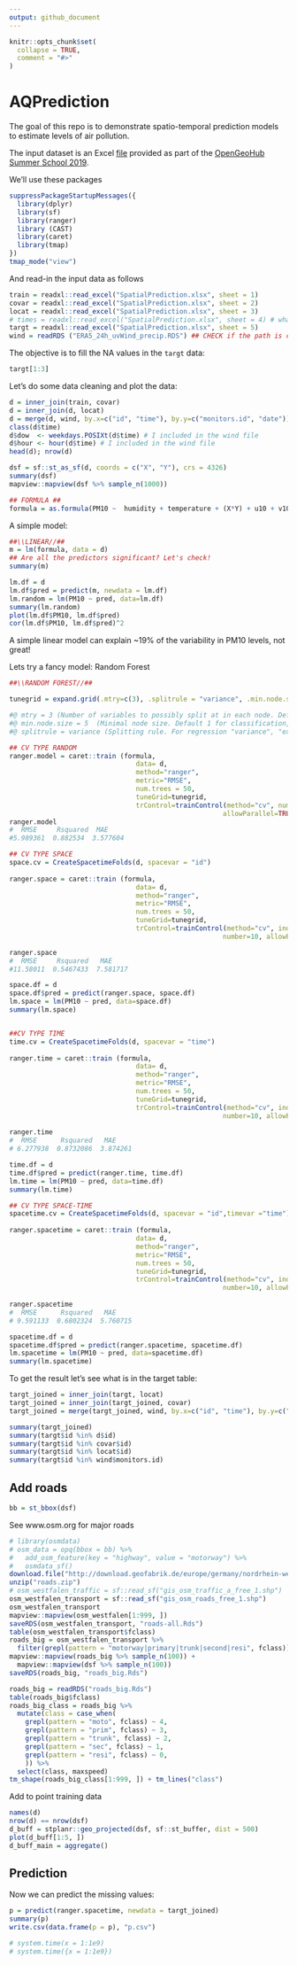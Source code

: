 ```yaml
---
output: github_document
---
```


<!-- README.md is generated from README.Rmd. Please edit that file -->

```r
knitr::opts_chunk$set(
  collapse = TRUE,
  comment = "#>"
)
```

# AQPrediction

<!-- badges: start -->
<!-- badges: end -->

The goal of this repo is to demonstrate spatio-temporal prediction models to estimate levels of air pollution.

The input dataset is an Excel [file](https://drive.google.com/open?id=14GvlMCBLR9FQ_BsCeg0tj-pb1AadXr3G3gKPnrfm8gg) provided as part of the [OpenGeoHub Summer School 2019](https://opengeohub.org/summer_school_2019).

We'll use these packages

```r
suppressPackageStartupMessages({
  library(dplyr)
  library(sf)
  library(ranger)
  library (CAST)
  library(caret)
  library(tmap)
})
tmap_mode("view")
```

And read-in the input data as follows

```r
train = readxl::read_excel("SpatialPrediction.xlsx", sheet = 1)
covar = readxl::read_excel("SpatialPrediction.xlsx", sheet = 2)
locat = readxl::read_excel("SpatialPrediction.xlsx", sheet = 3)
# times = readxl::read_excel("SpatialPrediction.xlsx", sheet = 4) # what is this? -->Their test set. They will use to check our model
targt = readxl::read_excel("SpatialPrediction.xlsx", sheet = 5)
wind = readRDS ("ERA5_24h_uvWind_precip.RDS") ## CHECK if the path is correct.
```

The objective is to fill the NA values in the `targt` data:

```r
targt[1:3]
```

Let's do some data cleaning and plot the data:

```r
d = inner_join(train, covar)
d = inner_join(d, locat)
d = merge(d, wind, by.x=c("id", "time"), by.y=c("monitors.id", "date")) ### inner_join to join using two columns????
class(d$time)
d$dow  <- weekdays.POSIXt(d$time) # I included in the wind file
d$hour <- hour(d$time) # I included in the wind file
head(d); nrow(d)

dsf = sf::st_as_sf(d, coords = c("X", "Y"), crs = 4326)
summary(dsf)
mapview::mapview(dsf %>% sample_n(1000))
```

```r
## FORMULA ##
formula = as.formula(PM10 ~  humidity + temperature + (X*Y) + u10 + v10 + tp + dow + hour)
```
A simple model:

```r
##\\LINEAR//##
m = lm(formula, data = d)
## Are all the predictors significant? Let's check!
summary(m)

lm.df = d
lm.df$pred = predict(m, newdata = lm.df)
lm.random = lm(PM10 ~ pred, data=lm.df)
summary(lm.random)
plot(lm.df$PM10, lm.df$pred)
cor(lm.df$PM10, lm.df$pred)^2
```
A simple linear model can explain ~19% of the variability in PM10 levels, not great!

Lets try a fancy model: Random Forest

```r
##\\RANDOM FOREST//##

tunegrid = expand.grid(.mtry=c(3), .splitrule = "variance", .min.node.size = c(5))

#@ mtry = 3 (Number of variables to possibly split at in each node. Default is the (rounded down) square root of the number variables).
#@ min.node.size = 5  (Minimal node size. Default 1 for classification, 5 for regression, 3 for survival, and 10 for probability).
#@ splitrule = variance (Splitting rule. For regression "variance", "extratrees" or "maxstat" with default "variance").

## CV TYPE RANDOM
ranger.model = caret::train (formula, 
                                data= d, 
                                method="ranger", 
                                metric="RMSE",
                                num.trees = 50,
                                tuneGrid=tunegrid, 
                                trControl=trainControl(method="cv", number=10, 
                                                      allowParallel=TRUE))  
ranger.model
#  RMSE     Rsquared  MAE     
#5.989361  0.882534  3.577604

## CV TYPE SPACE
space.cv = CreateSpacetimeFolds(d, spacevar = "id")
  
ranger.space = caret::train (formula, 
                                data= d, 
                                method="ranger", 
                                metric="RMSE",
                                num.trees = 50,
                                tuneGrid=tunegrid,
                                trControl=trainControl(method="cv", index = space.cv$index,
                                                      number=10, allowParallel = TRUE))

ranger.space 
#  RMSE     Rsquared   MAE     
#11.58011  0.5467433  7.581717

space.df = d
space.df$pred = predict(ranger.space, space.df)
lm.space = lm(PM10 ~ pred, data=space.df)
summary(lm.space)


##CV TYPE TIME
time.cv = CreateSpacetimeFolds(d, spacevar = "time")
  
ranger.time = caret::train (formula, 
                                data= d, 
                                method="ranger", 
                                metric="RMSE",
                                num.trees = 50,
                                tuneGrid=tunegrid,
                                trControl=trainControl(method="cv", index = time.cv$index,
                                                      number=10, allowParallel = TRUE))
                                                      
ranger.time
#  RMSE      Rsquared   MAE     
# 6.277938  0.8732086  3.874261

time.df = d
time.df$pred = predict(ranger.time, time.df)
lm.time = lm(PM10 ~ pred, data=time.df)
summary(lm.time)

## CV TYPE SPACE-TIME 
spacetime.cv = CreateSpacetimeFolds(d, spacevar = "id",timevar ="time")
  
ranger.spacetime = caret::train (formula, 
                                data= d, 
                                method="ranger", 
                                metric="RMSE",
                                num.trees = 50,
                                tuneGrid=tunegrid,
                                trControl=trainControl(method="cv", index = spacetime.cv$index,
                                                      number=10, allowParallel = TRUE))
                                                      
ranger.spacetime
#  RMSE      Rsquared   MAE     
# 9.591133  0.6802324  5.760715

spacetime.df = d
spacetime.df$pred = predict(ranger.spacetime, spacetime.df)
lm.spacetime = lm(PM10 ~ pred, data=spacetime.df)
summary(lm.spacetime)
```

To get the result let's see what is in the target table:

```r
targt_joined = inner_join(targt, locat)
targt_joined = inner_join(targt_joined, covar)
targt_joined = merge(targt_joined, wind, by.x=c("id", "time"), by.y=c("monitors.id", "date")) ## inner_join to join using two columns????

summary(targt_joined)
summary(targt$id %in% d$id)
summary(targt$id %in% covar$id)
summary(targt$id %in% locat$id)
summary(targt$id %in% wind$monitors.id)
```

## Add roads

```r
bb = st_bbox(dsf)

```

See www.osm.org for major roads

```r
# library(osmdata)
# osm_data = opq(bbox = bb) %>% 
#   add_osm_feature(key = "highway", value = "motorway") %>% 
#   osmdata_sf()
download.file("http://download.geofabrik.de/europe/germany/nordrhein-westfalen-latest-free.shp.zip", "roads.zip")
unzip("roads.zip")
# osm_westfalen_traffic = sf::read_sf("gis_osm_traffic_a_free_1.shp")
osm_westfalen_transport = sf::read_sf("gis_osm_roads_free_1.shp")
osm_westfalen_transport
mapview::mapview(osm_westfalen[1:999, ])
saveRDS(osm_westfalen_transport, "roads-all.Rds")
table(osm_westfalen_transport$fclass)
roads_big = osm_westfalen_transport %>% 
  filter(grepl(pattern = "motorway|primary|trunk|second|resi", fclass))
mapview::mapview(roads_big %>% sample_n(100)) +
  mapview::mapview(dsf %>% sample_n(100))
saveRDS(roads_big, "roads_big.Rds")
```

```r
roads_big = readRDS("roads_big.Rds")
table(roads_big$fclass)
roads_big_class = roads_big %>% 
  mutate(class = case_when(
    grepl(pattern = "moto", fclass) ~ 4,
    grepl(pattern = "prim", fclass) ~ 3,
    grepl(pattern = "trunk", fclass) ~ 2,
    grepl(pattern = "sec", fclass) ~ 1,
    grepl(pattern = "resi", fclass) ~ 0,
    )) %>% 
  select(class, maxspeed)
tm_shape(roads_big_class[1:999, ]) + tm_lines("class") 
```

Add to point training data

```r
names(d)
nrow(d) == nrow(dsf)
d_buff = stplanr::geo_projected(dsf, sf::st_buffer, dist = 500)
plot(d_buff[1:5, ])
d_buff_main = aggregate()
```




## Prediction


Now we can predict the missing values:

```r
p = predict(ranger.spacetime, newdata = targt_joined)
summary(p)
write.csv(data.frame(p = p), "p.csv")
```

```r
# system.time(x = 1:1e9)
# system.time({x = 1:1e9})
```

